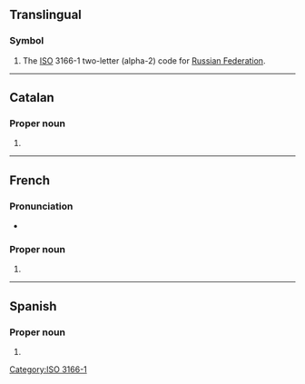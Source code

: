 {{also|Appendix:Variations of "ru"}}
==Translingual==

===Symbol===
{{head|mul|symbol}}

# The [[ISO]] 3166-1 two-letter (alpha-2) code for [[Russian Federation]].

[[Category:ISO 3166-1]]

----

==Catalan==

===Proper noun===
{{ca-proper noun|m}}

# {{initialism of|ca|Regne Unit|gloss=[[UK]]}}

----

==French==

===Pronunciation===
* {{audio|fr|LL-Q150 (fra)-Lepticed7-RU.wav|Audio}}

===Proper noun===
{{fr-proper noun|m}}

# {{initialism of|fr|Royaume-Uni|gloss=[[UK]]}}

----

==Spanish==

===Proper noun===
{{es-proper noun|m}}

# {{initialism of|es|Reino Unido|gloss=[[UK]]}}
